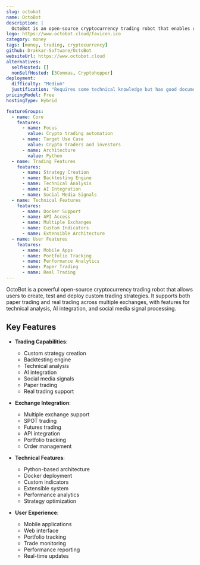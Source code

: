 ```yaml
---
slug: octobot
name: OctoBot
description: |
  OctoBot is an open-source cryptocurrency trading robot that enables users to create, backtest and optimize custom trading strategies using technical analysis, AI, and social media signals.
logo: https://www.octobot.cloud/favicon.ico
category: money
tags: [money, trading, cryptocurrency]
github: Drakkar-Software/OctoBot
websiteUrl: https://www.octobot.cloud
alternatives:
  selfHosted: []
  nonSelfHosted: [3Commas, Cryptohopper]
deployment:
  difficulty: "Medium"
  justification: "Requires some technical knowledge but has good documentation and multiple deployment options including Docker."
pricingModel: Free
hostingType: Hybrid

featureGroups:
  - name: Core
    features:
      - name: Focus
        value: Crypto trading automation
      - name: Target Use Case
        value: Crypto traders and investors
      - name: Architecture
        value: Python
  - name: Trading Features
    features:
      - name: Strategy Creation
      - name: Backtesting Engine
      - name: Technical Analysis
      - name: AI Integration
      - name: Social Media Signals
  - name: Technical Features
    features:
      - name: Docker Support
      - name: API Access
      - name: Multiple Exchanges
      - name: Custom Indicators
      - name: Extensible Architecture
  - name: User Features
    features:
      - name: Mobile Apps
      - name: Portfolio Tracking
      - name: Performance Analytics
      - name: Paper Trading
      - name: Real Trading
---
```


OctoBot is a powerful open-source cryptocurrency trading robot that allows users to create, test and deploy custom trading strategies. It supports both paper trading and real trading across multiple exchanges, with features for technical analysis, AI integration, and social media signal processing.

## Key Features

- **Trading Capabilities**:

  - Custom strategy creation
  - Backtesting engine
  - Technical analysis
  - AI integration
  - Social media signals
  - Paper trading
  - Real trading support

- **Exchange Integration**:

  - Multiple exchange support
  - SPOT trading
  - Futures trading
  - API integration
  - Portfolio tracking
  - Order management

- **Technical Features**:

  - Python-based architecture
  - Docker deployment
  - Custom indicators
  - Extensible system
  - Performance analytics
  - Strategy optimization

- **User Experience**:
  - Mobile applications
  - Web interface
  - Portfolio tracking
  - Trade monitoring
  - Performance reporting
  - Real-time updates
